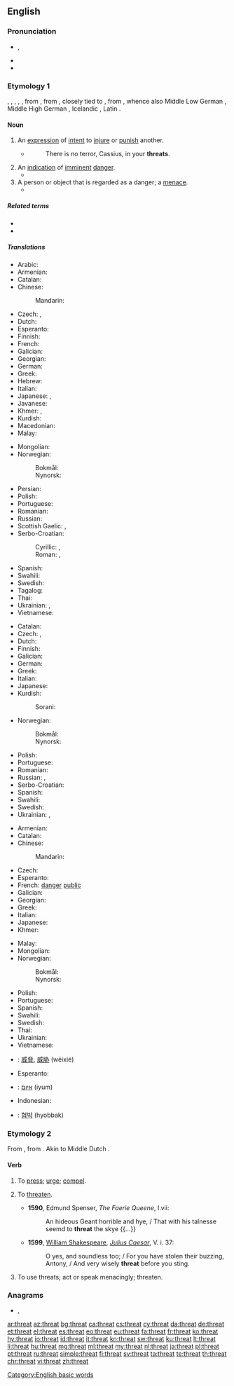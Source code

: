 {{also|þreat}}
==English==

===Pronunciation===
* {{a|UK|US}} {{enPR|thrĕt}}, {{IPA|/θɹɛt/|lang=en}}
* {{audio|en-us-threat.ogg|Audio (US)|lang=en}}
* {{rhymes|ɛt|lang=en}}

===Etymology 1===
{{etyl|enm|en}} {{m|enm|threte}}, {{m|enm|thret}}, {{m|enm|thrat}}, {{m|enm|thræt}}, {{m|enm|threat}}, from {{etyl|ang|en}} {{m|ang|þrēat||crowd, swarm, troop, army, press; pressure, trouble, calamity, oppression, force, violence, threat}}, from {{etyl|gem-pro|en}} {{m|gem-pro|*þrautaz}}, closely tied to {{cog|gem-pro|*þrautą||displeasure, complaint, grievance, labour, toil}}, from {{etyl|ine-pro|en}} {{m|ine-pro|*trewd-||to squeeze, push, press}}, whence also Middle Low German {{m|gml|drōt||threat, menace, danger}}, Middle High German {{m|gmh|drōz||annoyance, disgust, horror, terror, fright}}, Icelandic {{m|is|þraut||struggle, labour, distress}}, Latin {{m|la|trūdere||to push}}.

====Noun====
{{en-noun}}

# An [[expression]] of [[intent]] to [[injure]] or [[punish]] another.
#* {{w|William Shakespeare}}
#*: There is no terror, Cassius, in your '''threats'''.
# An [[indication]] of [[imminent]] [[danger]].
#* {{quote-magazine|year=2013|month=May-June|author=[http://www.americanscientist.org/authors/detail/katrina-g-claw Katrina G. Claw]
|title=[http://www.americanscientist.org/issues/feature/2013/3/rapid-evolution-in-eggs-and-sperm Rapid Evolution in Eggs and Sperm]
|volume=101|issue=3|magazine={{w|American Scientist}}
|passage=Many genes with reproductive roles also have antibacterial and immune functions, which indicate that the '''threat''' of microbial attack on the sperm or egg may be a major influence on rapid evolution during reproduction.}}
# A person or object that is regarded as a danger; a [[menace]].
#* {{quote-journal|date=September 2, 2011|author=Phil McNulty|work=BBC
|title=[http://news.bbc.co.uk/sport2/hi/football/14770875.stm Bulgaria 0-3 England]
|passage=Rooney's United team-mate Chris Smalling was given his debut at right-back and was able to adjust to the international stage in relatively relaxed fashion as Bulgaria barely posed a '''threat''' of any consequence.}}

=====Related terms=====
* {{l|en|threaten}}
* {{l|en|threatening}}

=====Translations=====
{{trans-top|expression of intent to injure or punish another}}
* Arabic: {{t|ar|تَهْدِيد|m}}
* Armenian: {{t+|hy|սպառնալիք}}
* Catalan: {{t+|ca|amenaça|f}}
* Chinese:
*: Mandarin: {{t-needed|cmn}}
* Czech: {{t+|cs|hrozba|f}}, {{t+|cs|výhrůžka|f}}
* Dutch: {{t+|nl|bedreiging}}
* Esperanto: {{t-needed|eo}}
* Finnish: {{t+|fi|uhkaus}}
* French: {{t+|fr|menace|f}}
* Galician: {{t|gl|ameaza}}
* Georgian: {{t-needed|ka}}
* German: {{t+|de|Drohung|f}}
* Greek: {{t+|el|απειλή|f}}
* Hebrew: {{t+|he|איום|m|tr=iyum|sc=Hebr}}
* Italian: {{t+|it|minaccia|f}}
* Japanese: {{t|ja|脅迫|tr=kyōhaku}}, {{t|ja|脅かし|tr=odokashi}}
* Javanese: {{t|jv|inciman}}
* Khmer: {{t|km|ការគំរាមកំហែង|tr=kaa kumriem kɑmhaeŋ|sc=Khmr}}, {{t|km|សំដីឈ្លានពាន|tr=sɑmdəy clien-pien|sc=Khmr}}
* Kurdish: {{t+|ku|tehdît}}
* Macedonian: {{t|mk|закана|f}}
* Malay: {{t|ms|ugutan}}
{{trans-mid}}
* Mongolian: {{t-needed|mn}}
* Norwegian:
*: Bokmål: {{t+|nb|trussel|m}}
*: Nynorsk: {{t|nn|trussel|m}}
* Persian: {{t+|fa|تهدید|tr=tahdid}}
* Polish: {{t+|pl|groźba|f}}
* Portuguese: {{t+|pt|ameaça}}
* Romanian: {{t+|ro|amenințare|f}}
* Russian: {{t+|ru|угро́за|f}}
* Scottish Gaelic: {{t|gd|bagairt|f}}, {{t|gd|bagradh|m}}
* Serbo-Croatian:
*: Cyrillic: {{t|sh|пријетња|sc=Cyrl}}, {{t|sh|претња|f|sc=Cyrl}}
*: Roman: {{t+|sh|prijetnja|f}}, {{t|sh|pretnja|f}}
* Spanish: {{t+|es|amenaza|f}}
* Swahili: {{t+|sw|tisho}}
* Swedish: {{t+|sv|hot|n}}
* Tagalog: {{t+|tl|bala}}
* Thai: {{t-needed|th}}
* Ukrainian: {{t|uk|погро́за|f|sc=Cyrl}}, {{t|uk|загро́за|f|sc=Cyrl}} {{qualifier|rare}}
* Vietnamese: {{t-needed|vi}}
{{trans-bottom}}

{{trans-top|indication of imminent danger}}
* Catalan: {{t+|ca|amenaça|f}}
* Czech: {{t+|cs|hrozba|f}}, {{t|cs|ohrožení|n}}
* Dutch: {{t+|nl|bedreiging|f}}
* Finnish: {{t+|fi|uhka}}
* Galician: {{t|gl|ameaza|f}}
* German: {{t+|de|Bedrohung|f}}
* Greek: {{t+|el|απειλή|f}}
* Italian: {{t+|it|minaccia|f}}
* Japanese: {{t|ja|脅威|tr=kyōi}}
* Kurdish:
*: Sorani: {{t+|ku|هه‌ڕه‌شه‌|sc=ku-Arab}}
{{trans-mid}}
* Norwegian:
*: Bokmål: {{t+|nb|trussel|m}}
*: Nynorsk: {{t|nn|trussel|m}}
* Polish: {{t+|pl|zagrożenie|n}}
* Portuguese: {{t+|pt|ameaça}}
* Romanian: {{t+|ro|amenințare|f}}
* Russian: {{t+|ru|угро́за|f}}, {{t+|ru|опа́сность|f}}
* Serbo-Croatian: {{t+|sh|prijetnja|f}}
* Spanish: {{t+|es|amenaza|f}}
* Swahili: {{t+|sw|tisho}}
* Swedish: {{t+|sv|hot|n}}
* Ukrainian: {{t|uk|загро́за|f|sc=Cyrl}}, {{t|uk|небезпе́ка|f|sc=Cyrl}}
{{trans-bottom}}

{{trans-top|person regarded as a danger}}
* Armenian: {{t-needed|hy}}
* Catalan: {{t+|ca|amenaça|f}}
* Chinese:
*: Mandarin: {{t-needed|cmn}}
* Czech: {{t+|cs|hrozba}}
* Esperanto: {{t-needed|eo}}
* French: [[danger]] [[public]] {{g|m}}
* Galician: {{t|gl|ameaza|f}}
* Georgian: {{t-needed|ka}}
* Greek: {{t+|el|απειλή|f}}
* Italian: {{t+|it|minaccia|f}}
* Japanese: {{t|ja|脅威|tr=kyōi}}
* Khmer: {{t+|km|សីហលោ|tr=sǝyha’loo|sc=Khmr}}
{{trans-mid}}
* Malay: {{t|ms|ancaman}}
* Mongolian: {{t-needed|mn}}
* Norwegian:
*: Bokmål: {{t+|nb|trussel|m}}
*: Nynorsk: {{t|nn|trussel|m}}
* Polish: {{t+|pl|zagrożenie|n}}
* Portuguese: {{t+|pt|ameaça}}
* Spanish: {{t+|es|amenaza|f}}
* Swahili: {{t+|sw|tisho}}
* Swedish: {{t+|sv|hot|n}}
* Thai: {{t-needed|th}}
* Ukrainian: {{t|uk|загро́за|f|sc=Cyrl}}
* Vietnamese: {{t-needed|vi}}
{{trans-bottom}}

{{checktrans-top}}
* {{ttbc|cmn}}: [[威脅]], [[威胁]] (wēixié)
* Esperanto: {{t-check|eo|minaco}}
* {{ttbc|he}}: [[איום]] (iyum)
* Indonesian: {{t-check|id|ancam|alt=ancaman}}
* {{ttbc|ko}}: [[협박]] (hyobbak)
{{trans-bottom}}

===Etymology 2===
From {{etyl|enm|en}} {{m|enm|threten}}, from {{etyl|ang|en}} {{m|ang|þrēatian||to press, oppress, repress, correct, threaten}}. Akin to Middle Dutch {{m|dum|drōten||to threaten}}.

====Verb====
{{en-verb}}

# {{lb|en|transitive}} To [[press]]; [[urge]]; [[compel]].
# {{lb|en|transitive|archaic}} To [[threaten]].
#* '''1590''', Edmund Spenser, ''The Faerie Queene'', I.vii:
#*: An hideous Geant horrible and hye, / That with his talnesse seemd to '''threat''' the skye {{...}}
#* '''1599''', [[w: William Shakespeare|William Shakespeare]], ''[[s: The Tragedy of Julius Caesar (unsourced edition)/Act V|Julius Caesar]]'', V. i. 37:
#*: O yes, and soundless too; / For you have stolen their buzzing, Antony, / And very wisely '''threat''' before you sting.
# {{lb|en|intransitive}} To use threats; act or speak menacingly; threaten.

===Anagrams===
* {{l|en|Hatter}}, {{l|en|hatter}}

[[Category:English basic words]]

[[ar:threat]]
[[az:threat]]
[[bg:threat]]
[[ca:threat]]
[[cs:threat]]
[[cy:threat]]
[[da:threat]]
[[de:threat]]
[[et:threat]]
[[el:threat]]
[[es:threat]]
[[eo:threat]]
[[eu:threat]]
[[fa:threat]]
[[fr:threat]]
[[ko:threat]]
[[hy:threat]]
[[io:threat]]
[[id:threat]]
[[it:threat]]
[[kn:threat]]
[[sw:threat]]
[[ku:threat]]
[[lt:threat]]
[[li:threat]]
[[hu:threat]]
[[mg:threat]]
[[ml:threat]]
[[my:threat]]
[[nl:threat]]
[[ja:threat]]
[[pl:threat]]
[[pt:threat]]
[[ru:threat]]
[[simple:threat]]
[[fi:threat]]
[[sv:threat]]
[[ta:threat]]
[[te:threat]]
[[th:threat]]
[[chr:threat]]
[[vi:threat]]
[[zh:threat]]